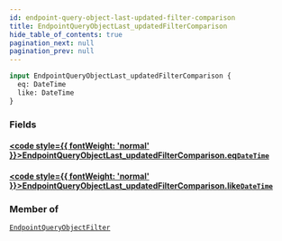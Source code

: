 ```yaml
---
id: endpoint-query-object-last-updated-filter-comparison
title: EndpointQueryObjectLast_updatedFilterComparison
hide_table_of_contents: true
pagination_next: null
pagination_prev: null
---
```








 

```graphql
input EndpointQueryObjectLast_updatedFilterComparison {
  eq: DateTime
  like: DateTime
}
```


### Fields

#### [<code style={{ fontWeight: 'normal' }}>EndpointQueryObjectLast_updatedFilterComparison.<b>eq</b></code>](#)<Bullet />[`DateTime`](/graphql/scalars/date-time) <Badge class="secondary" text="scalar"/>
> 
> 

#### [<code style={{ fontWeight: 'normal' }}>EndpointQueryObjectLast_updatedFilterComparison.<b>like</b></code>](#)<Bullet />[`DateTime`](/graphql/scalars/date-time) <Badge class="secondary" text="scalar"/>
> 
> 



### Member of

[`EndpointQueryObjectFilter`](/graphql/inputs/endpoint-query-object-filter)  <Badge className="secondary" text="input"/>



